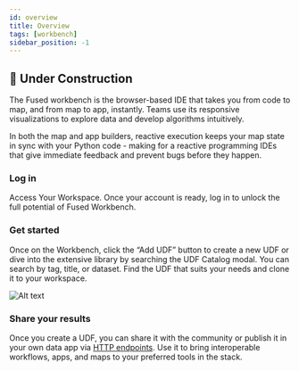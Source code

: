 ```yaml
---
id: overview
title: Overview
tags: [workbench]
sidebar_position: -1
---
```



## <Tag color="#D1E550" fontColor="#141414" >🚧 Under Construction</Tag>



The Fused workbench is the browser-based IDE that takes you from code to map, and from map to app, instantly. Teams use its responsive visualizations to explore data and develop algorithms intuitively.

In both the map and app builders, reactive execution keeps your map state in sync with your Python code - making for a reactive programming IDEs that give immediate feedback and prevent bugs before they happen.

### Log in

Access Your Workspace. Once your account is ready, log in to unlock the full potential of Fused Workbench.

### Get started

Once on the Workbench, click the “Add UDF” button to create a new UDF or dive into the extensive library by searching the UDF Catalog modal. You can search by tag, title, or dataset. Find the UDF that suits your needs and clone it to your workspace.

![Alt text](https://fused-magic.s3.us-west-2.amazonaws.com/docs_assets/image.png)


### Share your results

Once you create a UDF, you can share it with the community or publish it in your own data app via [HTTP endpoints](/core-concepts/run/#http-requests). Use it to bring interoperable workflows, apps, and maps to your preferred tools in the stack.
